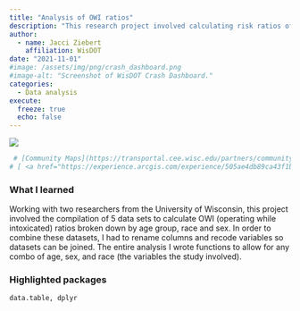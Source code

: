 ```yaml
---
title: "Analysis of OWI ratios"
description: "This research project involved calculating risk ratios of OWI (operating while intoxicated) offenders from across multiple datasets."
author: 
  - name: Jacci Ziebert
    affiliation: WisDOT
date: "2021-11-01"
#image: /assets/img/png/crash_dashboard.png
#image-alt: "Screenshot of WisDOT Crash Dashboard."
categories:
  - Data analysis
execute: 
  freeze: true
  echo: false
---
```


![](/assets/img/png/nhts_by_age.png){.img-center fig-alt="Tables of OWI ratios."}

```r
 # [Community Maps](https://transportal.cee.wisc.edu/partners/community-maps/crash/)
# [ <a href="https://experience.arcgis.com/experience/505ae4db89ca43f1b943325e6a76e99c" class="btn" role="button">{{< fa laptop >}} App</a> <a href="https://github.com/WA-Department-of-Agriculture/washi_roadmap" class="btn" role="button">{{< fa brands github >}} Code</a> ]{.listing-btn-group}
```

### What I learned

Working with two researchers from the University of Wisconsin, this project involved the compilation of 5 data sets to calculate OWI (operating while intoxicated) ratios broken down by age group, race and sex. In order to combine these datasets, I had to rename columns and recode variables so datasets can be joined. The entire analysis I wrote functions to allow for any combo of age, sex, and race (the variables the study involved).

### Highlighted packages

`data.table, dplyr`
